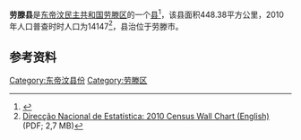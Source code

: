 {{otheruses|劳滕}}
'''劳滕县'''是[[东帝汶民主共和国|东帝汶民主共和国]][[劳滕区|劳滕区]]的一个[[县_(东帝汶)|县]]<ref>{{Cite web |url=http://statoids.com/ytl.html |title=存档副本 |accessdate=2015-09-17 |archive-date=2015-09-24 |archive-url=https://web.archive.org/web/20150924122734/http://www.statoids.com/ytl.html |dead-url=no }}</ref>，该县面积448.38平方公里，2010年人口普查时时人口为14147<ref name="Wall">[http://dne.mof.gov.tl/published/2010%20and%202011%20Publications/Wall%20Chart%20English/Wall%20Chart%20English%209%20June%202011.pdf Direcção Nacional de Estatística: 2010 Census Wall Chart (English)] {{Wayback|url=http://dne.mof.gov.tl/published/2010%20and%202011%20Publications/Wall%20Chart%20English/Wall%20Chart%20English%209%20June%202011.pdf |date=20110812113436 }} (PDF; 2,7 MB)</ref>，县治位于劳滕市。

==参考资料==
{{reflist}}

{{coord|8.3640|S|126.9040|E|source:wikidata|display=title}}

[[Category:东帝汶县份|Category:东帝汶县份]]
[[Category:劳滕区|Category:劳滕区]]

{{EastTimor-geo-stub}}